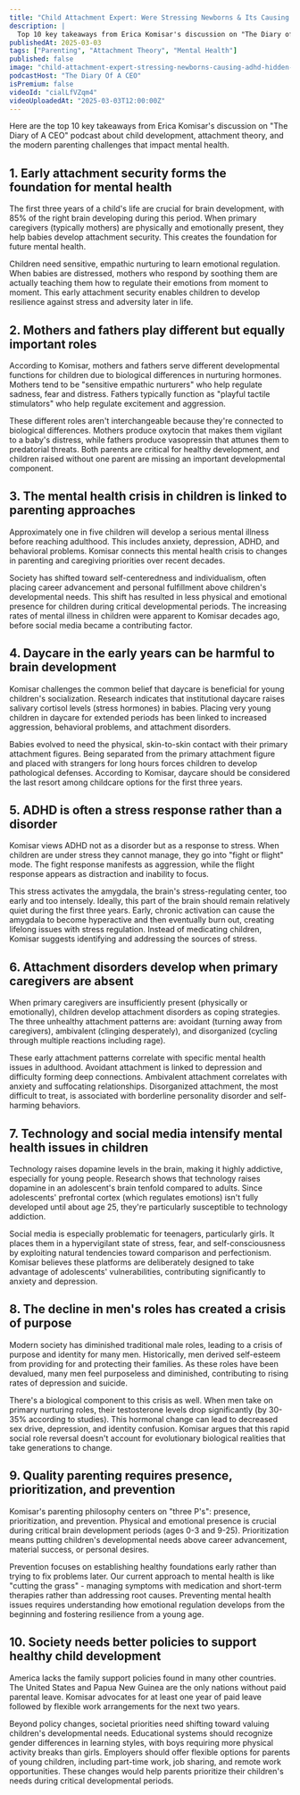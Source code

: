 ```yaml
---
title: "Child Attachment Expert: Were Stressing Newborns & Its Causing ADHD! Hidden Dangers Of Daycare!"
description: |
  Top 10 key takeaways from Erica Komisar's discussion on "The Diary of A CEO" podcast about child development, attachment theory, and the modern parenting challenges that impact mental health.
publishedAt: 2025-03-03
tags: ["Parenting", "Attachment Theory", "Mental Health"]
published: false
image: "child-attachment-expert-stressing-newborns-causing-adhd-hidden-dangers-daycare.jpg"
podcastHost: "The Diary Of A CEO"
isPremium: false
videoId: "cialLfVZqm4"
videoUploadedAt: "2025-03-03T12:00:00Z"
---
```



<PodcastSummaryPageLayout frontmatter={frontmatter}>
Here are the top 10 key takeaways from Erica Komisar's discussion on "The Diary of A CEO" podcast about child development, attachment theory, and the modern parenting challenges that impact mental health.

## 1. Early attachment security forms the foundation for mental health

The first three years of a child's life are crucial for brain development, with 85% of the right brain developing during this period. When primary caregivers (typically mothers) are physically and emotionally present, they help babies develop attachment security. This creates the foundation for future mental health.

Children need sensitive, empathic nurturing to learn emotional regulation. When babies are distressed, mothers who respond by soothing them are actually teaching them how to regulate their emotions from moment to moment. This early attachment security enables children to develop resilience against stress and adversity later in life.

## 2. Mothers and fathers play different but equally important roles

According to Komisar, mothers and fathers serve different developmental functions for children due to biological differences in nurturing hormones. Mothers tend to be "sensitive empathic nurturers" who help regulate sadness, fear and distress. Fathers typically function as "playful tactile stimulators" who help regulate excitement and aggression.

These different roles aren't interchangeable because they're connected to biological differences. Mothers produce oxytocin that makes them vigilant to a baby's distress, while fathers produce vasopressin that attunes them to predatorial threats. Both parents are critical for healthy development, and children raised without one parent are missing an important developmental component.

## 3. The mental health crisis in children is linked to parenting approaches

Approximately one in five children will develop a serious mental illness before reaching adulthood. This includes anxiety, depression, ADHD, and behavioral problems. Komisar connects this mental health crisis to changes in parenting and caregiving priorities over recent decades.

Society has shifted toward self-centeredness and individualism, often placing career advancement and personal fulfillment above children's developmental needs. This shift has resulted in less physical and emotional presence for children during critical developmental periods. The increasing rates of mental illness in children were apparent to Komisar decades ago, before social media became a contributing factor.

## 4. Daycare in the early years can be harmful to brain development

Komisar challenges the common belief that daycare is beneficial for young children's socialization. Research indicates that institutional daycare raises salivary cortisol levels (stress hormones) in babies. Placing very young children in daycare for extended periods has been linked to increased aggression, behavioral problems, and attachment disorders.

Babies evolved to need the physical, skin-to-skin contact with their primary attachment figures. Being separated from the primary attachment figure and placed with strangers for long hours forces children to develop pathological defenses. According to Komisar, daycare should be considered the last resort among childcare options for the first three years.

## 5. ADHD is often a stress response rather than a disorder

Komisar views ADHD not as a disorder but as a response to stress. When children are under stress they cannot manage, they go into "fight or flight" mode. The fight response manifests as aggression, while the flight response appears as distraction and inability to focus.

This stress activates the amygdala, the brain's stress-regulating center, too early and too intensely. Ideally, this part of the brain should remain relatively quiet during the first three years. Early, chronic activation can cause the amygdala to become hyperactive and then eventually burn out, creating lifelong issues with stress regulation. Instead of medicating children, Komisar suggests identifying and addressing the sources of stress.

## 6. Attachment disorders develop when primary caregivers are absent

When primary caregivers are insufficiently present (physically or emotionally), children develop attachment disorders as coping strategies. The three unhealthy attachment patterns are: avoidant (turning away from caregivers), ambivalent (clinging desperately), and disorganized (cycling through multiple reactions including rage).

These early attachment patterns correlate with specific mental health issues in adulthood. Avoidant attachment is linked to depression and difficulty forming deep connections. Ambivalent attachment correlates with anxiety and suffocating relationships. Disorganized attachment, the most difficult to treat, is associated with borderline personality disorder and self-harming behaviors.

## 7. Technology and social media intensify mental health issues in children

Technology raises dopamine levels in the brain, making it highly addictive, especially for young people. Research shows that technology raises dopamine in an adolescent's brain tenfold compared to adults. Since adolescents' prefrontal cortex (which regulates emotions) isn't fully developed until about age 25, they're particularly susceptible to technology addiction.

Social media is especially problematic for teenagers, particularly girls. It places them in a hypervigilant state of stress, fear, and self-consciousness by exploiting natural tendencies toward comparison and perfectionism. Komisar believes these platforms are deliberately designed to take advantage of adolescents' vulnerabilities, contributing significantly to anxiety and depression.

## 8. The decline in men's roles has created a crisis of purpose

Modern society has diminished traditional male roles, leading to a crisis of purpose and identity for many men. Historically, men derived self-esteem from providing for and protecting their families. As these roles have been devalued, many men feel purposeless and diminished, contributing to rising rates of depression and suicide.

There's a biological component to this crisis as well. When men take on primary nurturing roles, their testosterone levels drop significantly (by 30-35% according to studies). This hormonal change can lead to decreased sex drive, depression, and identity confusion. Komisar argues that this rapid social role reversal doesn't account for evolutionary biological realities that take generations to change.

## 9. Quality parenting requires presence, prioritization, and prevention

Komisar's parenting philosophy centers on "three P's": presence, prioritization, and prevention. Physical and emotional presence is crucial during critical brain development periods (ages 0-3 and 9-25). Prioritization means putting children's developmental needs above career advancement, material success, or personal desires.

Prevention focuses on establishing healthy foundations early rather than trying to fix problems later. Our current approach to mental health is like "cutting the grass" - managing symptoms with medication and short-term therapies rather than addressing root causes. Preventing mental health issues requires understanding how emotional regulation develops from the beginning and fostering resilience from a young age.

## 10. Society needs better policies to support healthy child development

America lacks the family support policies found in many other countries. The United States and Papua New Guinea are the only nations without paid parental leave. Komisar advocates for at least one year of paid leave followed by flexible work arrangements for the next two years.

Beyond policy changes, societal priorities need shifting toward valuing children's developmental needs. Educational systems should recognize gender differences in learning styles, with boys requiring more physical activity breaks than girls. Employers should offer flexible options for parents of young children, including part-time work, job sharing, and remote work opportunities. These changes would help parents prioritize their children's needs during critical developmental periods.

</PodcastSummaryPageLayout>
